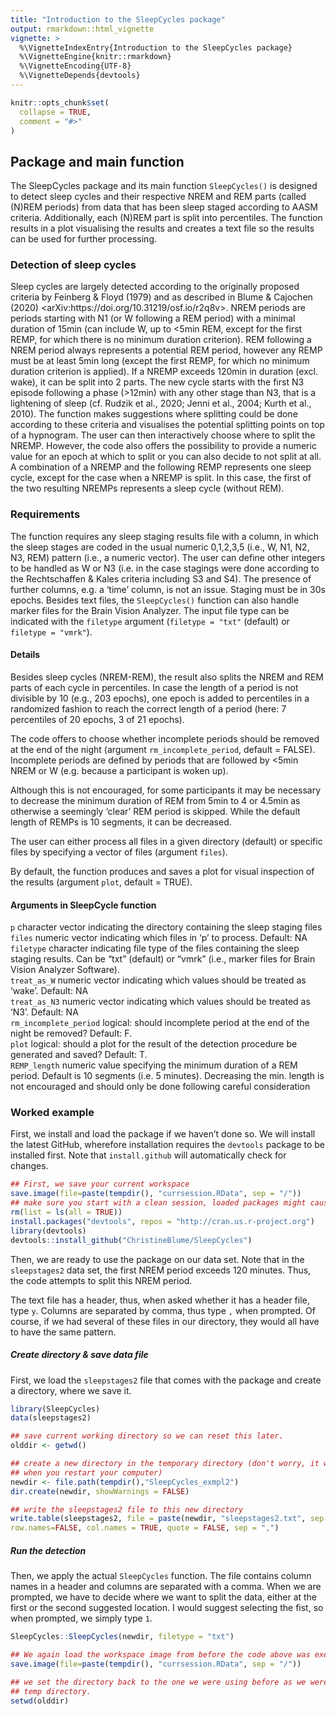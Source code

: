 ```yaml
---
title: "Introduction to the SleepCycles package"
output: rmarkdown::html_vignette
vignette: >
  %\VignetteIndexEntry{Introduction to the SleepCycles package}
  %\VignetteEngine{knitr::rmarkdown}
  %\VignetteEncoding{UTF-8}
  %\VignetteDepends{devtools}
---
```


```r
knitr::opts_chunk$set(
  collapse = TRUE,
  comment = "#>"
)
```

## Package and main function
The SleepCycles package and its main function `SleepCycles()` is designed to detect sleep cycles and their respective NREM and REM parts (called (N)REM periods) from data that has been sleep staged according to AASM criteria. Additionally, each (N)REM part is split into percentiles. The function results in a plot visualising the results and creates a text file so the results can be used for further processing.

### Detection of sleep cycles
Sleep cycles are largely detected according to the originally proposed criteria by Feinberg & Floyd (1979) and as described in Blume & Cajochen (2020) <arXiv:https://doi.org/10.31219/osf.io/r2q8v>. NREM periods are periods starting with N1  (or W following a REM period) with a minimal duration of 15min (can include W, up to <5min REM, except for the first REMP, for which there is no minimum duration criterion). REM following a NREM period always represents a potential REM period, however any REMP must be at least 5min long (except the first REMP, for which no minimum duration criterion is applied). If a NREMP exceeds 120min in duration (excl. wake), it can be split into 2 parts. The new cycle starts with the first N3 episode following a phase (>12min) with any other stage than N3, that is a lightening of sleep (cf. Rudzik et al., 2020; Jenni et al., 2004; Kurth et al., 2010). The function makes suggestions where splitting could be done according to these criteria  and visualises the potential splitting points on top of a hypnogram. The user can then interactively choose where to split the NREMP. However, the code also offers the possibility to provide a numeric value for an epoch at which to split or you can also decide to not split at all. A combination of a NREMP and the following REMP represents one sleep cycle, except for the case when a NREMP is split. In this case, the first of the two resulting NREMPs represents a sleep cycle (without REM).

### Requirements
The function requires any sleep staging results file with a column, in which the sleep stages are coded in the usual numeric 0,1,2,3,5 (i.e., W, N1, N2, N3, REM) pattern (i.e., a numeric vector). The user can define other integers to be handled as W or N3 (i.e. in the case stagings were done according to the Rechtschaffen & Kales criteria including S3 and S4). The presence of further columns, e.g. a 'time' column, is not an issue. Staging must be in 30s epochs. Besides text files, the `SleepCycles()` function can also handle marker files for the Brain Vision Analyzer. The input file type can be indicated with the `filetype` argument (`filetype = "txt"` (default) or `filetype = "vmrk"`).

#### Details
Besides sleep cycles (NREM-REM), the result also splits the NREM and REM parts of each cycle in percentiles. In case the length of a period is not divisible by 10 (e.g., 203 epochs), one epoch is added to percentiles in a randomized fashion to reach the correct length of a period (here: 7 percentiles of 20 epochs, 3 of 21 epochs).

The code offers to choose whether incomplete periods should be removed at the end of the night (argument `rm_incomplete_period`, default = FALSE). Incomplete periods are defined by periods that are followed by <5min NREM or W (e.g. because a participant is woken up).

Although this is not encouraged, for some participants it may be necessary to decrease the minimum duration of REM from 5min to 4 or 4.5min as otherwise a seemingly 'clear' REM period is skipped. While the default length of REMPs is 10 segments, it can be decreased.

The user can either process all files in a given directory (default) or specific files by specifying a vector of files (argument `files`).

By default, the function produces and saves a plot for visual inspection of the results (argument `plot`, default = TRUE).

#### Arguments in SleepCycle function
`p` character vector indicating the directory containing the sleep staging files  
`files` numeric vector indicating which files in 'p' to process. Default: NA  
`filetype` character indicating file type of the files containing the sleep staging results. Can be "txt" (default) or "vmrk" (i.e., marker files for Brain Vision Analyzer Software).  
`treat_as_W` numeric vector indicating which values should be treated as 'wake'. Default: NA  
`treat_as_N3` numeric vector indicating which values should be treated as 'N3'. Default: NA  
`rm_incomplete_period` logical: should incomplete period at the end of the night be removed? Default: F.  
`plot` logical: should a plot for the result of the detection procedure be generated and saved? Default: T.  
`REMP_length` numeric value specifying the minimum duration of a REM period. Default is 10 segments (i.e. 5 minutes). Decreasing the min. length is not encouraged and should only be done following careful consideration  

### Worked example
First, we install and load the package if we haven't done so. We will install the latest GitHub, wherefore installation requires the `devtools` package to be installed first. Note that `install.github` will automatically check for changes.
```r
## First, we save your current workspace
save.image(file=paste(tempdir(), "currsession.RData", sep = "/"))
## make sure you start with a clean session, loaded packages might cause problems.
rm(list = ls(all = TRUE))
install.packages("devtools", repos = "http://cran.us.r-project.org")
library(devtools)
devtools::install_github("ChristineBlume/SleepCycles")
```

Then, we are ready to use the package on our data set. Note that in the `sleepstages2` data set, the first NREM period exceeds 120 minutes. Thus, the code attempts to split this NREM period.

The text file has a header, thus, when asked whether it has a header file, type `y`. Columns are separated by comma, thus type `,` when prompted. Of course, if we had several of these files in our directory, they would all have to have the same pattern.

##### Create directory & save data file
First, we load the `sleepstages2` file that comes with the package and create a directory, where we save it. 
```r
library(SleepCycles)
data(sleepstages2)

## save current working directory so we can reset this later.
olddir <- getwd()

## create a new directory in the temporary directory (don't worry, it will automatically be deleted  
## when you restart your computer)
newdir <- file.path(tempdir(),"SleepCycles_exmpl2")
dir.create(newdir, showWarnings = FALSE)

## write the sleepstages2 file to this new directory
write.table(sleepstages2, file = paste(newdir, "sleepstages2.txt", sep = "/"),
row.names=FALSE, col.names = TRUE, quote = FALSE, sep = ",")
```

##### Run the detection
Then, we apply the actual `SleepCycles` function. The file contains column names in a header and columns are separated with a comma. When we are prompted, we have to decide where we want to split the data, either at the first or the second suggested location. I would suggest selecting the fist, so when prompted, we simply type `1`.
```r
SleepCycles::SleepCycles(newdir, filetype = "txt")

## We again load the workspace image from before the code above was executed
save.image(file=paste(tempdir(), "currsession.RData", sep = "/"))

## we set the directory back to the one we were using before as we were just working in the  
## temp directory.
setwd(olddir)
```